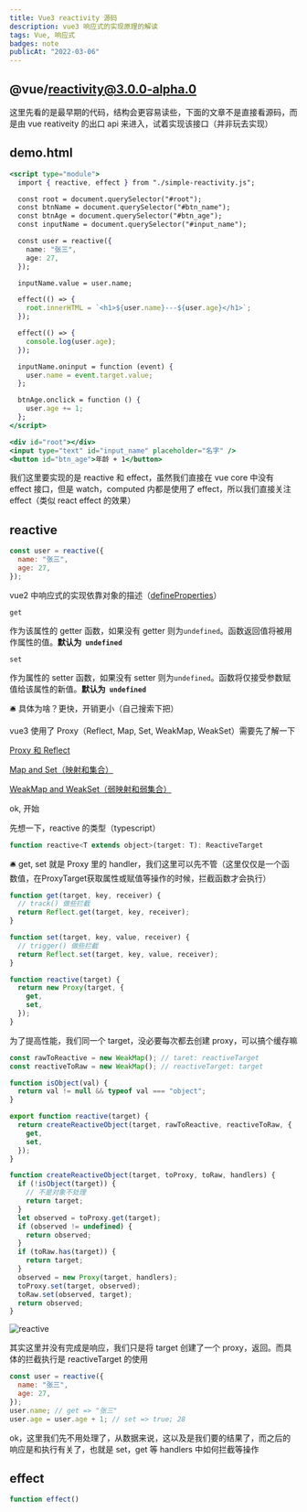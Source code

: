 ```yaml
---
title: Vue3 reactivity 源码
description: vue3 响应式的实现原理的解读
tags: Vue, 响应式
badges: note
publicAt: "2022-03-06"
---
```


## @vue/reactivity@3.0.0-alpha.0

这里先看的是最早期的代码，结构会更容易读些，下面的文章不是直接看源码，而是由 vue reativeity 的出口 api 来进入，试着实现该接口（并非玩去实现）

## demo.html

```jsx
<script type="module">
  import { reactive, effect } from "./simple-reactivity.js";

  const root = document.querySelector("#root");
  const btnName = document.querySelector("#btn_name");
  const btnAge = document.querySelector("#btn_age");
  const inputName = document.querySelector("#input_name");

  const user = reactive({
    name: "张三",
    age: 27,
  });

  inputName.value = user.name;

  effect(() => {
    root.innerHTML = `<h1>${user.name}---${user.age}</h1>`;
  });

  effect(() => {
    console.log(user.age);
  });

  inputName.oninput = function (event) {
    user.name = event.target.value;
  };

  btnAge.onclick = function () {
    user.age += 1;
  };
</script>

<div id="root"></div>
<input type="text" id="input_name" placeholder="名字" />
<button id="btn_age">年龄 + 1</button>
```

我们这里要实现的是 reactive 和 effect，虽然我们直接在 vue core 中没有 effect 接口，但是 watch，computed 内都是使用了 effect，所以我们直接关注 effect（类似 react effect 的效果）

## reactive

```jsx
const user = reactive({
  name: "张三",
  age: 27,
});
```

vue2 中响应式的实现依靠对象的描述（[defineProperties](https://developer.mozilla.org/zh-CN/docs/Web/JavaScript/Reference/Global_Objects/Object/defineProperties)）

`get`

作为该属性的 getter 函数，如果没有 getter 则为`undefined`。函数返回值将被用作属性的值。**默认为  `undefined`**

`set`

作为属性的 setter 函数，如果没有 setter 则为`undefined`。函数将仅接受参数赋值给该属性的新值。**默认为  `undefined`**

<aside>
🛎️ 具体为啥？更快，开销更小（自己搜索下把）

</aside>

vue3 使用了 Proxy（Reflect, Map, Set, WeakMap, WeakSet）需要先了解一下

[Proxy 和 Reflect](https://zh.javascript.info/proxy)

[Map and Set（映射和集合）](https://zh.javascript.info/map-set)

[WeakMap and WeakSet（弱映射和弱集合）](https://zh.javascript.info/weakmap-weakset)

ok, 开始

先想一下，reactive 的类型（typescript）

```jsx
function reactive<T extends object>(target: T): ReactiveTarget
```

<aside>
🛎️ get, set 就是 Proxy 里的 handler，我们这里可以先不管（这里仅仅是一个函数值，在ProxyTarget获取属性或赋值等操作的时候，拦截函数才会执行）

</aside>

```jsx
function get(target, key, receiver) {
  // track() 做些拦截
  return Reflect.get(target, key, receiver);
}

function set(target, key, value, receiver) {
  // trigger() 做些拦截
  return Reflect.set(target, key, value, receiver);
}
```

```jsx
function reactive(target) {
  return new Proxy(target, {
    get,
    set,
  });
}
```

为了提高性能，我们同一个 target，没必要每次都去创建 proxy，可以搞个缓存嘛

```jsx
const rawToReactive = new WeakMap(); // taret: reactiveTarget
const reactiveToRaw = new WeakMap(); // reactiveTarget: target

function isObject(val) {
  return val != null && typeof val === "object";
}

export function reactive(target) {
  return createReactiveObject(target, rawToReactive, reactiveToRaw, {
    get,
    set,
  });
}

function createReactiveObject(target, toProxy, toRaw, handlers) {
  if (!isObject(target)) {
    // 不是对象不处理
    return target;
  }
  let observed = toProxy.get(target);
  if (observed != undefined) {
    return observed;
  }
  if (toRaw.has(target)) {
    return target;
  }
  observed = new Proxy(target, handlers);
  toProxy.set(target, observed);
  toRaw.set(observed, target);
  return observed;
}
```

![reactive](/static/images/Xnip2022-03-06_09-01-08.jpg)

其实这里并没有完成是响应，我们只是将 target 创建了一个 proxy，返回。而具体的拦截执行是 reactiveTarget 的使用

```jsx
const user = reactive({
  name: "张三",
  age: 27,
});
user.name; // get => "张三"
user.age = user.age + 1; // set => true; 28
```

ok，这里我们先不用处理了，从数据来说，这以及是我们要的结果了，而之后的响应是和执行有关了，也就是 set，get 等 handlers 中如何拦截等操作

## effect

```jsx
function effect()
```
